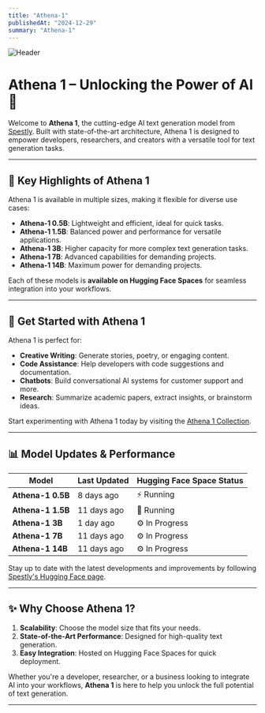 ```yaml
---
title: "Athena-1"
publishedAt: "2024-12-29"
summary: "Athena-1"
---
```

![Header](https://raw.githubusercontent.com/Aayan-Mishra/Images/refs/heads/main/Athena.png)

# Athena 1 – Unlocking the Power of AI 🚀

Welcome to **Athena 1**, the cutting-edge AI text generation model from [Spestly](https://huggingface.co/collections/Spestly/athena-1-67623e58bfaadd3c2fcffb86). Built with state-of-the-art architecture, Athena 1 is designed to empower developers, researchers, and creators with a versatile tool for text generation tasks.

---

## 🌟 Key Highlights of Athena 1

Athena 1 is available in multiple sizes, making it flexible for diverse use cases:

- **Athena-1 0.5B**: Lightweight and efficient, ideal for quick tasks.
- **Athena-1 1.5B**: Balanced power and performance for versatile applications.
- **Athena-1 3B**: Higher capacity for more complex text generation tasks.
- **Athena-1 7B**: Advanced capabilities for demanding projects.
- **Athena-1 14B**: Maximum power for demanding projects.

Each of these models is **available on Hugging Face Spaces** for seamless integration into your workflows.

---

## 🚀 Get Started with Athena 1

Athena 1 is perfect for:

- **Creative Writing**: Generate stories, poetry, or engaging content.
- **Code Assistance**: Help developers with code suggestions and documentation.
- **Chatbots**: Build conversational AI systems for customer support and more.
- **Research**: Summarize academic papers, extract insights, or brainstorm ideas.

Start experimenting with Athena 1 today by visiting the [Athena 1 Collection](https://huggingface.co/collections/Spestly/athena-1-67623e58bfaadd3c2fcffb86).

---

## 📊 Model Updates & Performance

| Model         | Last Updated | Hugging Face Space Status |
|---------------|--------------|---------------------------|
| **Athena-1 0.5B** | 8 days ago   | ⚡ Running                  |
| **Athena-1 1.5B** | 11 days ago  | 🦉 Running                  |
| **Athena-1 3B**   | 1 day ago    | ⚙️ In Progress              |
| **Athena-1 7B**   | 11 days ago  | ⚙️ In Progress              |
| **Athena-1 14B**  | 11 days ago  | ⚙️ In Progress              |

Stay up to date with the latest developments and improvements by following [Spestly's Hugging Face page](https://huggingface.co/Spestly).

---

## ✨ Why Choose Athena 1?

1. **Scalability**: Choose the model size that fits your needs.
2. **State-of-the-Art Performance**: Designed for high-quality text generation.
3. **Easy Integration**: Hosted on Hugging Face Spaces for quick deployment.

Whether you're a developer, researcher, or a business looking to integrate AI into your workflows, **Athena 1** is here to help you unlock the full potential of text generation.

---
